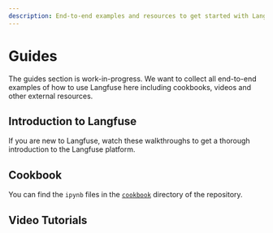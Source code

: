 ```yaml
---
description: End-to-end examples and resources to get started with Langfuse for LLM Tracing, Monitoring, Prompt Management, and more.
---
```


# Guides


The guides section is work-in-progress. We want to collect all end-to-end examples of how to use Langfuse here including cookbooks, videos and other external resources.

## Introduction to Langfuse

If you are new to Langfuse, watch these walkthroughs to get a thorough introduction to the Langfuse platform.


<WatchWalkthroughsCards />

## Cookbook

You can find the `ipynb` files in the [`cookbook`](https://github.com/langfuse/langfuse-docs/tree/main/cookbook) directory of the repository.


<CookbookIndex />

## Video Tutorials


<VideoIndex />
